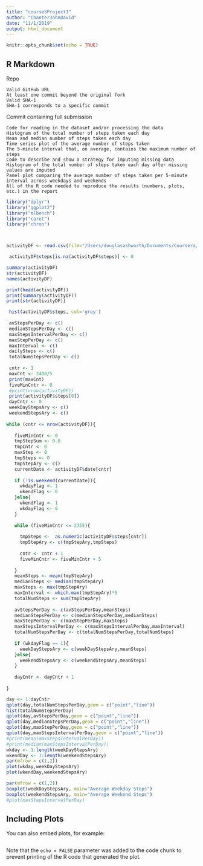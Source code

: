 ```yaml
---
title: "course5Project1"
author: "ChanterJohnDavid"
date: "11/1/2019"
output: html_document
---
```


```r
knitr::opts_chunk$set(echo = TRUE)
```

## R Markdown

Repo

    Valid GitHub URL
    At least one commit beyond the original fork
    Valid SHA-1
    SHA-1 corresponds to a specific commit

Commit containing full submission

    Code for reading in the dataset and/or processing the data
    Histogram of the total number of steps taken each day
    Mean and median number of steps taken each day
    Time series plot of the average number of steps taken
    The 5-minute interval that, on average, contains the maximum number of steps
    Code to describe and show a strategy for imputing missing data
    Histogram of the total number of steps taken each day after missing values are imputed
    Panel plot comparing the average number of steps taken per 5-minute interval across weekdays and weekends
    All of the R code needed to reproduce the results (numbers, plots, etc.) in the report
    
    
```r
library("dplyr")
library("ggplot2")
library("mlbench")
library("caret")
library("chron")



activityDF <- read.csv(file="/Users/douglasashworth/Documents/Coursera/DataScience/Course5/activity.csv", stringsAsFactors = FALSE)

 activityDF$steps[is.na(activityDF$steps)] <- 0

summary(activityDF)
str(activityDF)
names(activityDF)

print(head(activityDF))
print(summary(activityDF))
print(str(activityDF))

 hist(activityDF$steps, col='grey')
 
 avStepsPerDay <- c()
 medianStepsPerDay <- c()
 maxStepsIntervalPerDay <- c()
 maxStepPerDay <- c()
 maxInterval <- c()
 dailySteps <- c()
 totalNumStepsPerDay <- c()
 
 cntr <- 1
 maxCnt <- 2400/5
 print(maxCnt)
 fiveMinCntr <- 0
 #print(nrow(activityDF))
 print(activityDF$steps[0])
 dayCntr <- 0
 weekDayStepsAry <- c()
 weekendStepsAry <- c()
 
while (cntr <= nrow(activityDF)){
  
   fiveMinCntr <- 0
   tmpStepSum <- 0.0
   tmpCntr <- 0
   maxStep <- 0
   tmpSteps <- 0
   tmpStepAry <- c()
   currentDate <- activityDF$date[cntr]
   
   if (!is.weekend(currentDate)){
     wkdayFlag <- 1
     wkendFlag <- 0
   }else{
     wkendFlag <- 1
     wkdayFlag <- 0
   }
   
   while (fiveMinCntr <= 2355){
     
     tmpSteps <-  as.numeric(activityDF$steps[cntr])
     tmpStepAry <- c(tmpStepAry,tmpSteps)
     
     cntr <- cntr + 1
     fiveMinCntr <- fiveMinCntr + 5
     
   }
   meanSteps <- mean(tmpStepAry)
   medianSteps <- median(tmpStepAry)
   maxSteps <- max(tmpStepAry)
   maxInterval <- which.max(tmpStepAry)*5
   totalNumSteps <- sum(tmpStepAry)
   
   avStepsPerDay <- c(avStepsPerDay,meanSteps)
   medianStepsPerDay <- c(medianStepsPerDay,medianSteps) 
   maxStepPerDay <- c(maxStepPerDay,maxSteps)
   maxStepsIntervalPerDay <- c(maxStepsIntervalPerDay,maxInterval)
   totalNumStepsPerDay <- c(totalNumStepsPerDay,totalNumSteps)
   
   if (wkdayFlag == 1){
     weekDayStepsAry <- c(weekDayStepsAry,meanSteps)
   }else{
     weekendStepsAry <- c(weekendStepsAry,meanSteps)
   }
   
   dayCntr <- dayCntr + 1
    
}  

day <- 1:dayCntr 
qplot(day,totalNumStepsPerDay,geom = c("point","line"))
hist(totalNumStepsPerDay)
qplot(day,avStepsPerDay,geom = c("point","line"))
qplot(day,medianStepsPerDay,geom = c("point","line"))
qplot(day,maxStepPerDay,geom = c("point","line"))
qplot(day,maxStepsIntervalPerDay,geom = c("point","line"))
#print(mean(maxStepsIntervalPerDay))
#print(median(maxStepsIntervalPerDay))
wkday <- 1:length(weekDayStepsAry)
wkendDay <- 1:length(weekendStepsAry)
par(mfrow = c(1,2))
plot(wkday,weekDayStepsAry)
plot(wkendDay,weekendStepsAry)

par(mfrow = c(1,2))
boxplot(weekDayStepsAry, main="Average Weekday Steps")
boxplot(weekendStepsAry, main="Average Weekend Steps")
#plot(maxStepsIntervalPerDay)

```

## Including Plots

You can also embed plots, for example:

```{}

```

Note that the `echo = FALSE` parameter was added to the code chunk to prevent printing of the R code that generated the plot.
